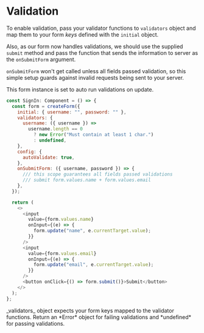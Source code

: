 
# Validation

To enable validation, pass your validator functions to `validators` object and map them
to your form _keys_ defined with the `initial` object.

Also, as our form now handles validations, we should use the supplied `submit` method and pass the function
that sends the information to server as the `onSubmitForm` argument.

`onSubmitForm` won't get called unless all fields passed validation, so this simple setup guards
against invalid requests being sent to your server.

<Callout type="info" emoji="ℹ️">
  This form instance is set to auto run validations on update.
</Callout>

```js // SignIn.tsx
const SignIn: Component = () => {
  const form = createForm({
    initial: { username: "", password: "" },
    validators: {
      username: ({ username }) =>
        username.length == 0
          ? new Error("Must contain at least 1 char.")
          : undefined,
    },
    config: {
      autoValidate: true,
    },
    onSubmitForm: ({ username, password }) => {
      /// this scope guarantees all fields passed validations
      /// submit form.values.name + form.values.email
    },
  });

  return (
    <>
      <input
        value={form.values.name}
        onInput={(e) => {
          form.update("name", e.currentTarget.value);
        }}
      />
      <input
        value={form.values.email}
        onInput={(e) => {
          form.update("email", e.currentTarget.value);
        }}
      />
      <button onClick={() => form.submit()}>Submit</button>
    </>
  );
};
```

<Callout type="info" emoji="ℹ️">
  _validators_ object expects your form keys mapped to the validator functions.
  Return an *Error* object for failing validations and *undefined* for passing
  validations.
</Callout>
